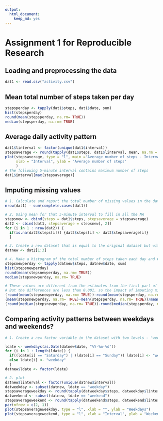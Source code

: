 ```yaml
---
output:
  html_document:
    keep_md: yes
---
```

Assignment 1 for Reproducible Research
========================================================
## Loading and preprocessing the data

```r
dat1 <- read.csv("activity.csv")
```

## Mean total number of steps taken per day

```r
stepsperday <- tapply(dat1$steps, dat1$date, sum)
hist(stepsperday)
round(mean(stepsperday, na.rm= TRUE))
median(stepsperday, na.rm= TRUE)
```

## Average daily activity pattern

```r
dat1$linterval <- factor(unique(dat1$interval))
stepsaverage <- round(tapply(dat1$steps, dat1$linterval, mean, na.rm = TRUE))
plot(stepsaverage, type = "l", main ="Average number of steps - Interval",
     xlab = "Interval", ylab = "Average number of steps"
     )
# The following 5-minute interval contains maximum number of steps
dat1$interval[max(stepsaverage)]
```

## Imputing missing values

```r
# 1. Calculate and report the total number of missing values in the dataset (Number of rows with NAs)
nrow(dat1) - sum(complete.cases(dat1))

# 2. Using mean for that 5-minute interval to fill in all the NA
stepsnew <- cbind(steps = dat1$steps, stepsaverage = stepsaverage)
dat2 <- cbind(dat1, stepsaverage = stepsnew[, 2])
for (i in 1 : nrow(dat2)) {
  if(is.na(dat2$steps[i])) {dat2$steps[i] <- dat2$stepsaverage[i]}
  }

# 3. Create a new dataset that is equal to the original dataset but with the missing data filled in
datnew <- dat2[1:3]

# 4. Make a histogram of the total number of steps taken each day and Calculate and report the mean and median total number of steps taken per day.
stepsnewperday <- tapply(datnew$steps, datnew$date, sum)
hist(stepsnewperday)
round(mean(stepsnewperday, na.rm= TRUE))
median(stepsnewperday, na.rm= TRUE)

# These values are different from the estimates from the first part of the assignment.
# But the differences are less than 0.001, so the impact of imputing missing data on the estimates of the total daily number of steps is not significant in this example.
(round(mean(stepsnewperday, na.rm= TRUE))-round(mean(stepsperday, na.rm= TRUE)))/round(mean(stepsperday, na.rm= TRUE))
(mean(stepsnewperday, na.rm= TRUE)-mean(stepsperday, na.rm= TRUE))/mean(stepsperday, na.rm= TRUE)
(round(median(stepsnewperday, na.rm= TRUE))-round(median(stepsperday, na.rm= TRUE)))/round(median(stepsperday, na.rm= TRUE))
```

## Comparing activity patterns between weekdays and weekends?

```r
# 1. Create a new factor variable in the dataset with two levels - "weekday" and "weekend" indicating whether #a given date is a weekday or weekend day.

ldate <- weekdays(as.Date(datnew$date, "%Y-%m-%d"))
for (i in 1 : length(ldate)) {
  if((ldate[i] == "Saturday") | (ldate[i] == "Sunday")) ldate[i] <- "weekend"
  else ldate[i] <- "weekday"
  }
datnew$ldate <- factor(ldate)

# 2. plot
datnew$linterval <- factor(unique(datnew$interval))
datweekday <- subset(datnew, ldate == "weekday")
stepsaverageweekday <- round(tapply(datweekday$steps, datweekday$linterval, mean, na.rm = TRUE))
datweekend <- subset(datnew, ldate == "weekend")
stepsaverageweekend <- round(tapply(datweekend$steps, datweekend$linterval, mean, na.rm = TRUE))
par(mfrow = c(2, 1))
plot(stepsaverageweekday, type = "l", xlab = "", ylab = "Weekdays")
plot(stepsaverageweekend, type = "l", xlab = "Interval", ylab = "Weekends")
```